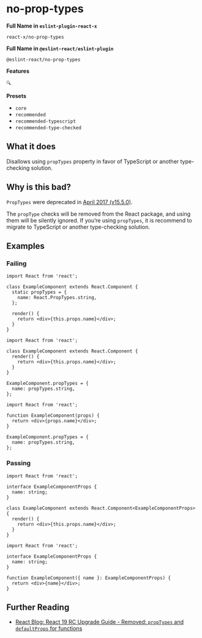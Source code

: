 # no-prop-types

**Full Name in `eslint-plugin-react-x`**

```plain copy
react-x/no-prop-types
```

**Full Name in `@eslint-react/eslint-plugin`**

```plain copy
@eslint-react/no-prop-types
```

**Features**

`🔍`

**Presets**

- `core`
- `recommended`
- `recommended-typescript`
- `recommended-type-checked`

## What it does

Disallows using `propTypes` property in favor of TypeScript or another type-checking solution.

## Why is this bad?

`PropTypes` were deprecated in [April 2017 (v15.5.0)](https://legacy.reactjs.org/blog/2017/04/07/react-v15.5.0.html#new-deprecation-warnings).

The `propType` checks will be removed from the React package, and using them will be silently ignored. If you’re using `propTypes`, it is recommend to migrate to TypeScript or another type-checking solution.

## Examples

### Failing

```tsx
import React from 'react';

class ExampleComponent extends React.Component {
  static propTypes = {
    name: React.PropTypes.string,
  };

  render() {
    return <div>{this.props.name}</div>;
  }
}
```

```tsx
import React from 'react';

class ExampleComponent extends React.Component {
  render() {
    return <div>{this.props.name}</div>;
  }
}

ExampleComponent.propTypes = {
  name: propTypes.string,
};
```

```tsx
import React from 'react';

function ExampleComponent(props) {
  return <div>{props.name}</div>;
}

ExampleComponent.propTypes = {
  name: propTypes.string,
};
```

### Passing

```tsx
import React from 'react';

interface ExampleComponentProps {
  name: string;
}

class ExampleComponent extends React.Component<ExampleComponentProps> {
  render() {
    return <div>{this.props.name}</div>;
  }
}
```

```tsx
import React from 'react';

interface ExampleComponentProps {
  name: string;
}

function ExampleComponent({ name }: ExampleComponentProps) {
  return <div>{name}</div>;
}
```

## Further Reading

- [React Blog: React 19 RC Upgrade Guide - Removed: `propTypes` and `defaultProps` for functions](https://react.dev/blog/2024/04/25/react-19-upgrade-guide#removed-proptypes-and-defaultprops)
